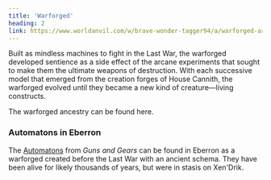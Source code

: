 ```yaml
---
title: 'Warforged'
heading: 2
link: https://www.worldanvil.com/w/brave-wonder-tagger94/a/warforged-article
---
```


Built as mindless machines to fight in the Last War, the warforged developed sentience as a side effect of the arcane experiments that sought to make them the ultimate weapons of destruction. With each successive model that emerged from the creation forges of House Cannith, the warforged evolved until they became a new kind of creature—living constructs.

The warforged ancestry can be found here.

### Automatons in Eberron
The [Automatons](https://2e.aonprd.com/Ancestries.aspx?ID=48) from *Guns and Gears* can be found in Eberron as a warforged created before the Last War with an ancient schema. They have been alive for likely thousands of years, but were in stasis on Xen'Drik.